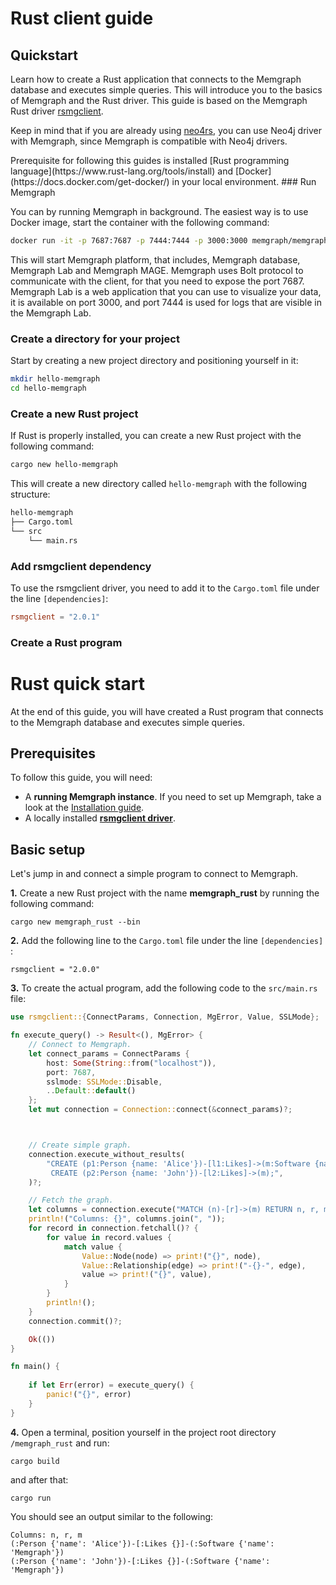 

# Rust client guide 

## Quickstart 

Learn how to create a Rust application that connects to the Memgraph database and executes simple queries. 
This will introduce you to the basics of Memgraph and the Rust driver. 
This guide is based on the Memgraph Rust driver [rsmgclient](https://github.com/memgraph/rsmgclient).

Keep in mind that if you are already using [neo4rs](https://github.com/neo4j-labs/neo4rs), you can use Neo4j driver with Memgraph, since Memgraph is compatible with Neo4j drivers.

<Callout type="info"> 
Prerequisite for following this guides is installed [Rust programming language](https://www.rust-lang.org/tools/install) and [Docker](https://docs.docker.com/get-docker/) in your local environment. 
</Callout>



<Steps>
### Run Memgraph 

You can by running Memgraph in background. The easiest way is to use Docker image, start the container with the following command:

```bash
docker run -it -p 7687:7687 -p 7444:7444 -p 3000:3000 memgraph/memgraph-platform
```
This will start Memgraph platform, that includes, Memgraph database, Memgraph Lab and Memgraph MAGE. Memgraph uses Bolt protocol to communicate with the client, 
for that you need to expose the port 7687. Memgraph Lab is a web application that you can use to visualize your data, it is available on port 3000, and port 7444 is used for
logs that are visible in the Memgraph Lab.

### Create a directory for your project 

Start by creating a new project directory and positioning yourself in it:

```bash
mkdir hello-memgraph
cd hello-memgraph
```

### Create a new Rust project

If Rust is properly installed, you can create a new Rust project with the following command:

```bash
cargo new hello-memgraph
```

This will create a new directory called `hello-memgraph` with the following structure:

```bash
hello-memgraph
├── Cargo.toml
└── src
    └── main.rs
```

### Add rsmgclient dependency

To use the rsmgclient driver, you need to add it to the `Cargo.toml` file under the line `[dependencies]`:

```toml
rsmgclient = "2.0.1"
```

### Create a Rust program




</Steps>

# Rust quick start

At the end of this guide, you will have created a Rust program that connects to the Memgraph database and executes simple
queries.

## Prerequisites

To follow this guide, you will need:

- A **running Memgraph instance**. If you need to set up Memgraph, take a look
  at the [Installation guide](/getting-started/install-memgraph).
- A locally installed [**rsmgclient
  driver**](https://github.com/memgraph/rsmgclient).


## Basic setup

Let's jump in and connect a simple program to connect to Memgraph.

**1.** Create a new Rust project with the name **memgraph_rust** by running the
following command:

```
cargo new memgraph_rust --bin
```

**2.** Add the following line to the `Cargo.toml` file under the line
`[dependencies]` :

```
rsmgclient = "2.0.0"
```

**3.** To create the actual program, add the following code to the `src/main.rs`
file:

```rust
use rsmgclient::{ConnectParams, Connection, MgError, Value, SSLMode};

fn execute_query() -> Result<(), MgError> {
    // Connect to Memgraph.
    let connect_params = ConnectParams {
        host: Some(String::from("localhost")),
        port: 7687,
        sslmode: SSLMode::Disable,
        ..Default::default()
    };
    let mut connection = Connection::connect(&connect_params)?;



    // Create simple graph.
    connection.execute_without_results(
        "CREATE (p1:Person {name: 'Alice'})-[l1:Likes]->(m:Software {name: 'Memgraph'}) \
         CREATE (p2:Person {name: 'John'})-[l2:Likes]->(m);",
    )?;

    // Fetch the graph.
    let columns = connection.execute("MATCH (n)-[r]->(m) RETURN n, r, m;", None)?;
    println!("Columns: {}", columns.join(", "));
    for record in connection.fetchall()? {
        for value in record.values {
            match value {
                Value::Node(node) => print!("{}", node),
                Value::Relationship(edge) => print!("-{}-", edge),
                value => print!("{}", value),
            }
        }
        println!();
    }
    connection.commit()?;

    Ok(())
}

fn main() {
    
    if let Err(error) = execute_query() {
        panic!("{}", error)
    }
}
```

**4.** Open a terminal, position yourself in the project root directory `/memgraph_rust` and run:
``` 
cargo build
```
and after that:
```
cargo run
```

You should see an output similar to the following:

```
Columns: n, r, m
(:Person {'name': 'Alice'})-[:Likes {}]-(:Software {'name': 'Memgraph'})
(:Person {'name': 'John'})-[:Likes {}]-(:Software {'name': 'Memgraph'})
``````